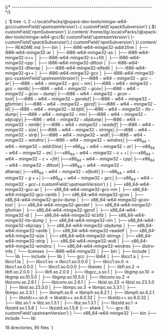 

{/* ------------------------------------------------------------------------ */}

<CodeBlock language="console"> {
`$ tree -L 2 ~/.local/xPacks/\@xpack-dev-tools/mingw-w64-gcc/${ customField('upstreamVersion') }-${ customField('xpackSubversion') }.${ customField('npmSubversion') }/.content/
/home/ilg/.local/xPacks/\@xpack-dev-tools/mingw-w64-gcc/${ customField('upstreamVersion') }-${ customField('xpackSubversion') }.${ customField('npmSubversion') }/.content/
├── README.md
├── bin
│   ├── i686-w64-mingw32-addr2line
│   ├── i686-w64-mingw32-ar
│   ├── i686-w64-mingw32-as
│   ├── i686-w64-mingw32-c++
│   ├── i686-w64-mingw32-c++filt
│   ├── i686-w64-mingw32-cpp
│   ├── i686-w64-mingw32-dlltool
│   ├── i686-w64-mingw32-dllwrap
│   ├── i686-w64-mingw32-elfedit
│   ├── i686-w64-mingw32-g++
│   ├── i686-w64-mingw32-gcc
│   ├── i686-w64-mingw32-gcc-${ customField('upstreamVersion') }
│   ├── i686-w64-mingw32-gcc-ar
│   ├── i686-w64-mingw32-gcc-nm
│   ├── i686-w64-mingw32-gcc-ranlib
│   ├── i686-w64-mingw32-gcov
│   ├── i686-w64-mingw32-gcov-dump
│   ├── i686-w64-mingw32-gcov-tool
│   ├── i686-w64-mingw32-gendef
│   ├── i686-w64-mingw32-gfortran
│   ├── i686-w64-mingw32-gprof
│   ├── i686-w64-mingw32-ld
│   ├── i686-w64-mingw32-ld.bfd
│   ├── i686-w64-mingw32-lto-dump
│   ├── i686-w64-mingw32-nm
│   ├── i686-w64-mingw32-objcopy
│   ├── i686-w64-mingw32-objdump
│   ├── i686-w64-mingw32-ranlib
│   ├── i686-w64-mingw32-readelf
│   ├── i686-w64-mingw32-size
│   ├── i686-w64-mingw32-strings
│   ├── i686-w64-mingw32-strip
│   ├── i686-w64-mingw32-widl
│   ├── i686-w64-mingw32-windmc
│   ├── i686-w64-mingw32-windres
│   ├── x86_64-w64-mingw32-addr2line
│   ├── x86_64-w64-mingw32-ar
│   ├── x86_64-w64-mingw32-as
│   ├── x86_64-w64-mingw32-c++
│   ├── x86_64-w64-mingw32-c++filt
│   ├── x86_64-w64-mingw32-cpp
│   ├── x86_64-w64-mingw32-dlltool
│   ├── x86_64-w64-mingw32-dllwrap
│   ├── x86_64-w64-mingw32-elfedit
│   ├── x86_64-w64-mingw32-g++
│   ├── x86_64-w64-mingw32-gcc
│   ├── x86_64-w64-mingw32-gcc-${ customField('upstreamVersion') }
│   ├── x86_64-w64-mingw32-gcc-ar
│   ├── x86_64-w64-mingw32-gcc-nm
│   ├── x86_64-w64-mingw32-gcc-ranlib
│   ├── x86_64-w64-mingw32-gcov
│   ├── x86_64-w64-mingw32-gcov-dump
│   ├── x86_64-w64-mingw32-gcov-tool
│   ├── x86_64-w64-mingw32-gendef
│   ├── x86_64-w64-mingw32-gfortran
│   ├── x86_64-w64-mingw32-gprof
│   ├── x86_64-w64-mingw32-ld
│   ├── x86_64-w64-mingw32-ld.bfd
│   ├── x86_64-w64-mingw32-lto-dump
│   ├── x86_64-w64-mingw32-nm
│   ├── x86_64-w64-mingw32-objcopy
│   ├── x86_64-w64-mingw32-objdump
│   ├── x86_64-w64-mingw32-ranlib
│   ├── x86_64-w64-mingw32-readelf
│   ├── x86_64-w64-mingw32-size
│   ├── x86_64-w64-mingw32-strings
│   ├── x86_64-w64-mingw32-strip
│   ├── x86_64-w64-mingw32-widl
│   ├── x86_64-w64-mingw32-windmc
│   └── x86_64-w64-mingw32-windres
├── distro-info
│   └── licenses
├── i686-w64-mingw32
│   ├── bin
│   ├── include
│   └── lib
├── include
├── lib
│   └── gcc
├── lib64
│   ├── libcc1.a
│   ├── libcc1.la
│   ├── libcc1.so -> libcc1.so.0.0.0
│   ├── libcc1.so.0 -> libcc1.so.0.0.0
│   └── libcc1.so.0.0.0
├── libexec
│   ├── libfl.so.2 -> libfl.so.2.0.0
│   ├── libfl.so.2.0.0
│   ├── libgcc_s.so.1
│   ├── libgmp.so.10 -> libgmp.so.10.5.0
│   ├── libgmp.so.10.5.0
│   ├── libiconv.so.2 -> libiconv.so.2.6.1
│   ├── libiconv.so.2.6.1
│   ├── libisl.so.23 -> libisl.so.23.3.0
│   ├── libisl.so.23.3.0
│   ├── libmpc.so.3 -> libmpc.so.3.3.1
│   ├── libmpc.so.3.3.1
│   ├── libmpfr.so.6 -> libmpfr.so.6.2.1
│   ├── libmpfr.so.6.2.1
│   ├── libstdc++.so.6 -> libstdc++.so.6.0.32
│   ├── libstdc++.so.6.0.32
│   ├── libz.so.1 -> libz.so.1.3.1
│   ├── libz.so.1.3.1
│   ├── libzstd.so.1 -> libzstd.so.1.5.6
│   └── libzstd.so.1.5.6
├── share
│   └── gcc-${ customField('upstreamVersion') }
└── x86_64-w64-mingw32
    ├── bin
    ├── include
    └── lib

18 directories, 95 files
`} </CodeBlock>
